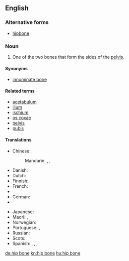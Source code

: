 {{wikipedia}}
==English==

===Alternative forms===
* [[hipbone]]

===Noun===
{{en-noun|head=[[hip]] [[bone]]}}

# {{context|skeleton|lang=en}} One of the two bones that form the sides of the [[pelvis]].

====Synonyms====
* [[innominate bone]]

====Related terms====
*[[acetabulum]]
*[[ilium]]
*[[ischium]]
*[[os coxae]]
*[[pelvis]]
*[[pubis]]

====Translations====
{{trans-top|bone}}
* Chinese:
*: Mandarin: {{t|cmn|髖骨|sc=Hani}}, {{t+|cmn|髋骨|tr=kuāngǔ|sc=Hani}}, {{t+|cmn|胯骨|tr=kuàgǔ|sc=Hani}}
* Danish: {{t|da|hofteben|n}}
* Dutch: {{t|nl|heupbeen|n}}
* Finnish: {{t+|fi|lonkkaluu}}
* French: {{t|fr|os de la hanche|m}}
* {{trreq|gl}}
* German: {{t|de|Hüftknochen|m}}
* {{trreq|it}}
{{trans-mid}}
* Japanese: {{t|ja|無名骨|tr=むめいこつ, mumeikotsu|sc=Jpan}}
* Maori: {{t|mi|himu}}, {{t|mi|pōrori}}
* Norwegian: {{t|no|hoftebein}}
* Portuguese: {{t|pt|anca|f}} {{qualifier|Portugal}}, {{t|pt|osso do quadril|m}} {{qualifier|Brazil}}
* Russian: {{t|ru|[[тазовый|та́зовая]] [[кость]]|f}}
* Scots: {{t|sco|hurkle-bane}}
* Spanish: {{t|es|hueso de la cadera|m}}, {{t+|es|coxal|m}}, {{t|es|hueso coxal|m}}, {{t|es|hueso innominado|m}}
{{trans-bottom}}

[[de:hip bone]]
[[kn:hip bone]]
[[hu:hip bone]]